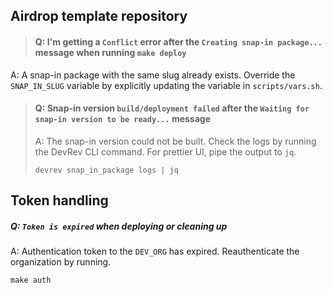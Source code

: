 ## Airdrop template repository

> #### Q: I'm getting a `Conflict` error after the `Creating snap-in package...` message when running `make deploy`

A: A snap-in package with the same slug already exists.
Override the ``SNAP_IN_SLUG`` variable by explicitly updating the variable in `scripts/vars.sh`.

> #### Q: Snap-in version `build/deployment failed` after the `Waiting for snap-in version to be ready...` message
>
> A: The snap-in version could not be built.
> Check the logs by running the DevRev CLI command. For prettier UI, pipe the output to `jq`.
> ```
> devrev snap_in_package logs | jq
> ```

## Token handling

##### Q: `Token is expired` when deploying or cleaning up

A: Authentication token to the `DEV_ORG` has expired. Reauthenticate the organization by running.
```
make auth
```
